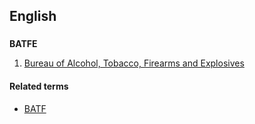 ==English==

==={{initialism-old|en}}===
'''BATFE'''
# {{context|US|lang=en}} [[w:Bureau of Alcohol, Tobacco, Firearms and Explosives|Bureau of Alcohol, Tobacco, Firearms and Explosives]]

====Related terms====
* [[BATF]]